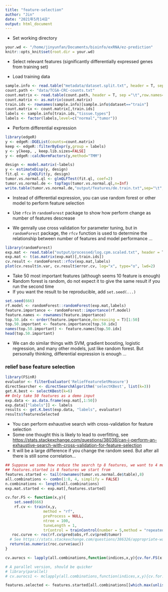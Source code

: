 ```yaml
---
title: "feature-selection"
author: "Jin"
date: "2021年5月14日"
output: html_document
---
```


- Set working directory
```r
your.wd <- "/home/jinyunfan/Documents/bioinfo/exRNA/ez-prediction"
knitr::opts_knit$set(root.dir = your.wd)
```

- Select relevant features (significantly differentially expressed genes from training set)

- Load training data
```R
sample.info <- read.table("metadata/dataset.split.txt", header = T, sep ="\t",row.names=1,stringsAsFactors = F,check.names = F)
count.path <- "data/TCGA-CRC-counts.txt"
count.matrix <- read.table(count.path, header = T, sep ="\t",row.names=1,stringsAsFactors = F,check.names = F)
count.matrix <- as.matrix(count.matrix)
train.ids <- rownames(sample.info)[sample.info$dataset=="train"]
count.matrix <- count.matrix[,train.ids]
labels <- sample.info[train.ids,"tissue.types"]
labels <- factor(labels,level=c("normal","tumor"))
```

- Perform differential expression
```R
library(edgeR)
y <- edgeR::DGEList(counts=count.matrix)
keep <- edgeR::filterByExpr(y,group = labels)
y <- y[keep, , keep.lib.sizes=FALSE]
y <- edgeR::calcNormFactors(y,method="TMM")

design <- model.matrix(~labels)
y <- estimateDisp(y, design)
fit.ql <- glmQLFit(y, design)
tumor.vs.normal.ql <- glmQLFTest(fit.ql, coef=2)
tumor.vs.normal.de <- topTags(tumor.vs.normal.ql,n=Inf)
write.table(tumor.vs.normal.de,"output/features/de.train.txt",sep="\t",quote=FALSE)
```

- Instead of differential expression, you can use random forest or other model to perform feature selection


- Use `rfcv` in `randomForest` package to show how perform change as number of features descrease
- We genrally use cross validation for parameter tuning, but in `randomForest` package, the `rfcv` function is used to determine the relationship between number of features and model performance ...  
```R
library(randomForest)
exp.mat <- read.table("output/processed/log.cpm.scaled.txt", header = T, sep ="\t",row.names=1,stringsAsFactors = F,check.names = F)
exp.mat <- t(as.matrix(exp.mat)[,train.ids])
cv.result <- randomForest::rfcv(exp.mat,labels)
plot(cv.result$n.var, cv.result$error.cv, log="x", type="o", lwd=2)
```

- Take 50 most important features (although seems 10 feature is enough)
- Random forest is random, do not expect it to give the same result if you run the second time
- If you want the result to be reproducible, add `set.seed(...)`

```R
set.seed(666)
rf.model <- randomForest::randomForest(exp.mat,labels)
feature.importance <- randomForest::importance(rf.model)
feature.names <- rownames(feature.importance)
top.50.idx <- order(feature.importance,decreasing = T)[1:50]
top.50.important <- feature.importance[top.50.idx]
names(top.50.important) <- feature.names[top.50.idx]
head(top.50.important)
```


- We can do similar things with SVM, gradient boosting, logistic regression, and many other models, just like random forest. But personally thinking, differential expression is enough ...


### relief base feature selection
```R
library(FSinR)
evaluator <- filterEvaluator('ReliefFeatureSetMeasure')
directSearcher <- directSearchAlgorithm('selectKBest', list(k=3))
get.K.best <- selectKBest(k=6)
## Only take 50 features as a demo input
exp.data <- as.data.frame(exp.mat[,1:50])
exp.data[["labels"]] <- labels
results <- get.K.best(exp.data, "labels", evaluator)
results$featuresSelected
```


- You can perform exhaustive search with cross-validation for feature selection
- Some one thought this is likely  to lead to overfitting, see <https://stats.stackexchange.com/questions/38038/can-i-perform-an-exhaustive-search-with-cross-validation-for-feature-selection>
- It will be a large difference if you change the random seed. But after all there is still some correlation...

```R
## Suppose we some how reduce the search tp 8 features, we want to 4 most important ones
## features.started is 8 features we start from
features.started <- tail(rownames(tumor.vs.normal.de$table),8)
all.combinations <- combn(1:8, 4, simplify = FALSE)
n.combinations <- length(all.combinations)
exp.mat.started <- exp.mat[,features.started]

cv.for.FS <- function(x,y){
    set.seed(666)
    rf.cv <- train(x,y,
                 method = "rf",
                 preProcess = NULL,
                 ntree = 100,
                 tuneLength = 1,
                 trControl = trainControl(number = 5,method = "repeatedcv",repeats = 1,savePredictions = T,classProbs = T))
   roc.curve <- roc(rf.cv$pred$obs,rf.cv$pred$tumor)
  # See https://stats.stackexchange.com/questions/386326/appropriate-way-to-get-cross-validated-auc
  return(as.numeric(roc.curve$auc))
}

cv.aurocs <- lapply(all.combinations,function(indices,x,y){cv.for.FS(x[,indices],y)},x=exp.mat.started,y=labels)

# A parallel version, should be quicker
# library(parallel)
# cv.aurocs1 <- mclapply(all.combinations,function(indices,x,y){cv.for.FS(x[,indices],y)},x=exp.mat.started,y=labels,mc.cores=4) 

features.selected <- features.started[all.combinations[[which.max(unlist(cv.aurocs))]]]

```
